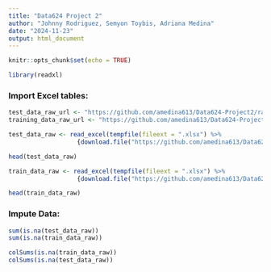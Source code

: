 ```yaml
---
title: "Data624 Project 2"
author: "Johnny Rodriguez, Semyon Toybis, Adriana Medina"
date: "2024-11-23"
output: html_document
---
```


```r
knitr::opts_chunk$set(echo = TRUE)
```

```r
library(readxl)
```

### Import Excel tables:

```r
test_data_raw_url <- "https://github.com/amedina613/Data624-Project2/raw/refs/heads/main/StudentData.xlsx"
training_data_raw_url <- "https://github.com/amedina613/Data624-Project2/raw/refs/heads/main/StudentEvaluation.xlsx"
```

```r
test_data_raw <- read_excel(tempfile(fileext = ".xlsx") %>%
                   {download.file("https://github.com/amedina613/Data624-Project2/raw/refs/heads/main/StudentData.xlsx", ., mode = "wb"); .})

head(test_data_raw)
```

```r
train_data_raw <- read_excel(tempfile(fileext = ".xlsx") %>%
                   {download.file("https://github.com/amedina613/Data624-Project2/raw/refs/heads/main/StudentEvaluation.xlsx", ., mode = "wb"); .})

head(train_data_raw)
```
### Impute Data:

```r
sum(is.na(test_data_raw))
sum(is.na(train_data_raw))
```

```r
colSums(is.na(train_data_raw))
colSums(is.na(test_data_raw))
```

